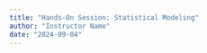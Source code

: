 ```yaml
---
title: "Hands-On Session: Statistical Modeling"
author: "Instructor Name"
date: "2024-09-04"
---
```


